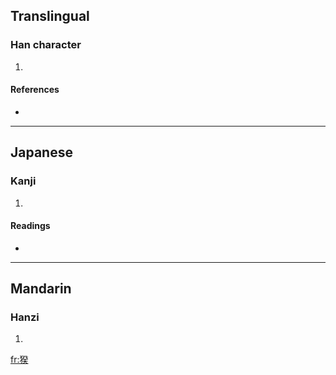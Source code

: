 ==Translingual==

===Han character===
{{Han char|rn=94|rad=犬|as=09|sn=12|four=|canj=大竹弓人大 (KHNOK)}}

# {{defn|Han|sort=犬09}}

====References====
* {{Han ref|kx=0714.100|dkj=20517|dj=1126.090|hdz=21361.060|uh=7324|ud=29476}}

----

==Japanese==

===Kanji===
{{ja-kanji|grade=|rs=犬09}}

# {{defn|Japanese|sort=犬09}}

====Readings====
* {{ja-readings|on=[[き]] (ki), [[ぎ]] (gi)|kun=[[たけしい]] (takeshii), [[いさましい]] (isamashii)|nanori=}}

----

==Mandarin==

===Hanzi===
{{cmn-hanzi|pin=[[jì]] ([[ji4]])|wg=chi<sup>4</sup>}}

# {{defn|Mandarin|sort=犬09}}

[[fr:猤]]